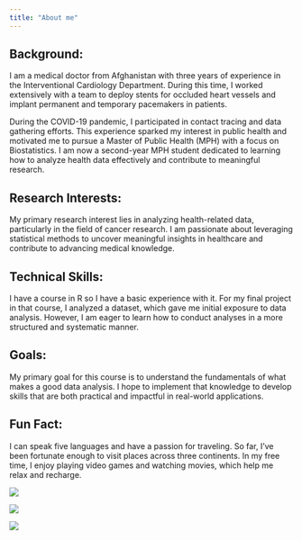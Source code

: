```yaml
---
title: "About me"
---
```


## Background:

I am a medical doctor from Afghanistan with three years of experience in the Interventional Cardiology Department. During this time, I worked extensively with a team to deploy stents for occluded heart vessels and implant permanent and temporary pacemakers in patients.

During the COVID-19 pandemic, I participated in contact tracing and data gathering efforts. This experience sparked my interest in public health and motivated me to pursue a Master of Public Health (MPH) with a focus on Biostatistics. I am now a second-year MPH student dedicated to learning how to analyze health data effectively and contribute to meaningful research.

## Research Interests:

My primary research interest lies in analyzing health-related data, particularly in the field of cancer research. I am passionate about leveraging statistical methods to uncover meaningful insights in healthcare and contribute to advancing medical knowledge.

## Technical Skills:

I have a course in R so I have a basic experience with it. For my final project in that course, I analyzed a dataset, which gave me initial exposure to data analysis. However, I am eager to learn how to conduct analyses in a more structured and systematic manner.

## Goals:

My primary goal for this course is to understand the fundamentals of what makes a good data analysis. I hope to implement that knowledge to develop skills that are both practical and impactful in real-world applications.

## Fun Fact:

I can speak five languages and have a passion for traveling. So far, I’ve been fortunate enough to visit places across three continents. In my free time, I enjoy playing video games and watching movies, which help me relax and recharge.

![](images/IMG_0712.HEIC)

![](images/IMG_9082.HEIC)

![](images/IMG_2038.HEIC)
